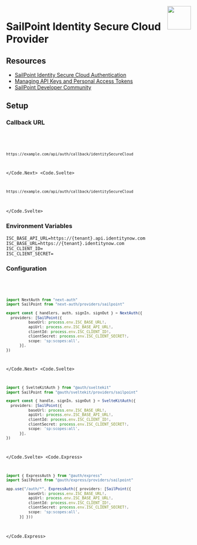 
<img align="right" src="/img/providers/netlify.svg" height="64" width="64" />

# SailPoint Identity Secure Cloud Provider

## Resources

- [SailPoint Identity Secure Cloud Authentication](https://developer.sailpoint.com/docs/api/authentication#choose-authorization-grant-flow)
- [Managing API Keys and Personal Access Tokens](https://documentation.sailpoint.com/saas/help/common/api_keys.html?h=oauth+client#creating-an-api-key)
- [SailPoint Developer Community](https://developer.sailpoint.com/discuss/)

## Setup

### Callback URL

<Code>
  <Code.Next>

```bash
https://example.com/api/auth/callback/identitySecureCloud
```

  </Code.Next>
  <Code.Svelte>

```bash
https://example.com/api/auth/callback/identitySecureCloud
```

  </Code.Svelte>
</Code>

### Environment Variables

```
ISC_BASE_API_URL=https://{tenant}.api.identitynow.com
ISC_BASE_URL=https://{tenant}.identitynow.com
ISC_CLIENT_ID=
ISC_CLIENT_SECRET=
```

### Configuration

<Code>
  <Code.Next>

```ts filename="/auth.ts"
import NextAuth from "next-auth"
import SailPoint from "next-auth/providers/sailpoint"

export const { handlers, auth, signIn, signOut } = NextAuth({
  providers: [SailPoint({
          baseUrl: process.env.ISC_BASE_URL!,
          apiUrl: process.env.ISC_BASE_API_URL!,
          clientId: process.env.ISC_CLIENT_ID!,
          clientSecret: process.env.ISC_CLIENT_SECRET!,
          scope: 'sp:scopes:all',
      }],
})
```

  </Code.Next>
  <Code.Svelte>

```ts filename="/src/auth.ts"
import { SvelteKitAuth } from "@auth/sveltekit"
import SailPoint from "@auth/sveltekit/providers/sailpoint"

export const { handle, signIn, signOut } = SvelteKitAuth({
  providers: [SailPoint({
          baseUrl: process.env.ISC_BASE_URL!,
          apiUrl: process.env.ISC_BASE_API_URL!,
          clientId: process.env.ISC_CLIENT_ID!,
          clientSecret: process.env.ISC_CLIENT_SECRET!,
          scope: 'sp:scopes:all',
      }],
})
```

  </Code.Svelte>
  <Code.Express>

```ts filename="/src/app.ts"
import { ExpressAuth } from "@auth/express"
import SailPoint from "@auth/express/providers/sailpoint"

app.use("/auth/*", ExpressAuth({ providers: [SailPoint({
          baseUrl: process.env.ISC_BASE_URL!,
          apiUrl: process.env.ISC_BASE_API_URL!,
          clientId: process.env.ISC_CLIENT_ID!,
          clientSecret: process.env.ISC_CLIENT_SECRET!,
          scope: 'sp:scopes:all',
      }] }))
```

  </Code.Express>
</Code>
